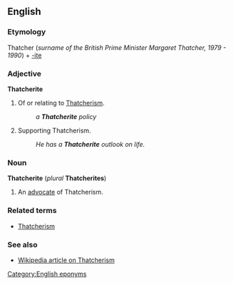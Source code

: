 ==English==
===Etymology===
Thatcher (''surname of the British Prime Minister Margaret Thatcher, 1979 - 1990'') + [[-ite]]

===Adjective===
'''Thatcherite'''

#Of or relating to [[Thatcherism]].
#:''a '''Thatcherite''' policy''
#Supporting Thatcherism.
#:''He has a '''Thatcherite''' outlook on life.''

===Noun===
'''Thatcherite''' (''plural'' '''Thatcherites''')

#An [[advocate]] of Thatcherism.

===Related terms===
*[[Thatcherism]]

===See also===
*[[w:Thatcherism|Wikipedia article on Thatcherism]]

[[Category:English eponyms]]